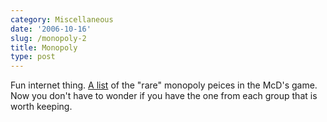 ```yaml
---
category: Miscellaneous
date: '2006-10-16'
slug: /monopoly-2
title: Monopoly
type: post
---
```



Fun internet thing.
[A list](http://www.amazing-bargains.com/mcdonalds2006.html) of the
"rare" monopoly peices in the McD's game. Now you don't have to
wonder if you have the one from each group that is worth keeping.